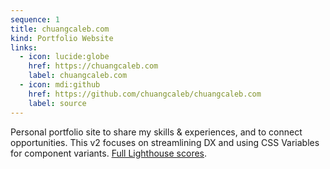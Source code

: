 ```yaml
---
sequence: 1
title: chuangcaleb.com
kind: Portfolio Website
links:
  - icon: lucide:globe
    href: https://chuangcaleb.com
    label: chuangcaleb.com
  - icon: mdi:github
    href: https://github.com/chuangcaleb/chuangcaleb.com
    label: source
---
```


Personal portfolio site to share my skills & experiences, and to connect opportunities. This v2 focuses on streamlining DX and using CSS Variables for component variants. [Full Lighthouse scores](https://pagespeed.web.dev/analysis/https-chuangcaleb-com/nive55gxez).